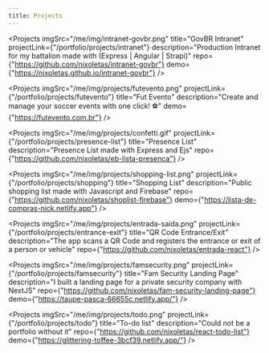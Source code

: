 ```yaml
---
title: Projects
---
```



<Projects
  imgSrc="/me/img/intranet-govbr.png"
  title="GovBR Intranet"
  projectLink={"/portfolio/projects/intranet"}
  description="Production Intranet for my battalion made with (Express | Angular | Strapi)"
  repo={"https://github.com/nixoletas/intranet-govbr"}
  demo={"https://nixoletas.github.io/intranet-govbr"}
/>

<Projects
  imgSrc="/me/img/projects/futevento.png"
  projectLink={"/portfolio/projects/futevento"}
  title="Fut Evento"
  description="Create and manage your soccer events with one click! ⚽"
  demo={"https://futevento.com.br"}
/>

<Projects
  imgSrc="/me/img/projects/confetti.gif"
  projectLink={"/portfolio/projects/presence-list"}
  title="Presence List"
  description="Presence List made with Express and Ejs"
  repo={"https://github.com/nixoletas/eb-lista-presenca"}
/>

<Projects
  imgSrc="/me/img/projects/shopping-list.png"
  projectLink={"/portfolio/projects/shopping"}
  title="Shopping List"
  description="Public shopping list made with Javascript and Firebase"
  repo={"https://github.com/nixoletas/shoplist-firebase"}
  demo={"https://lista-de-compras-nick.netlify.app"}
/>

<Projects
  imgSrc="/me/img/projects/entrada-saida.png"
  projectLink={"/portfolio/projects/entrance-exit"}
  title="QR Code Entrance/Exit"
  description="The app scans a QR Code and registers the entrance or exit of a person or vehicle"
  repo={"https://github.com/nixoletas/entrada-react"}
/>

<Projects
  imgSrc="/me/img/projects/famsecurity.png"
  projectLink={"/portfolio/projects/famsecurity"}
  title="Fam Security Landing Page"
  description="I built a landing page for a private security company with NextJS"
  repo={"https://github.com/nixoletas/fam-security-landing-page"}
  demo={"https://taupe-pasca-66655c.netlify.app/"}
/>

<Projects
  imgSrc="/me/img/projects/todo.png"
  projectLink={"/portfolio/projects/todo"}
  title="To-do list"
  description="Could not be a portfolio without it"
  repo={"https://github.com/nixoletas/react-todo-list"}
  demo={"https://glittering-toffee-3bcf39.netlify.app/"}
/>
